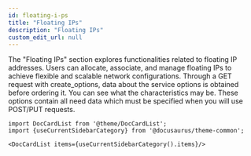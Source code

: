 ```yaml
---
id: floating-i-ps
title: "Floating IPs"
description: "Floating IPs"
custom_edit_url: null
---
```




The "Floating IPs" section explores functionalities related to floating IP addresses. Users can allocate, associate, and manage floating IPs to achieve flexible and scalable network configurations.
Through a GET request with create_options, data about the service options is obtained before ordering it. You can see what the characteristics may be. These options contain all need data which must be specified when you will use POST/PUT requests.




```mdx-code-block
import DocCardList from '@theme/DocCardList';
import {useCurrentSidebarCategory} from '@docusaurus/theme-common';

<DocCardList items={useCurrentSidebarCategory().items}/>
```
      
